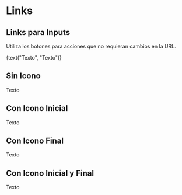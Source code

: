 

<Meta title="Atoms/Link" component={Link} />

# Links

## Links para Inputs

Utiliza los botones para acciones que no requieran cambios en la URL.

<Preview>
  <Story name="Implementación" parameters={{ decorators: [withKnobs, withA11y] }}>
    <Link
      href={text("href", "http://www.tiendanube.com")}
      target = "_blank"
      onClick={action("onClick")}
      start="Facebook"
      end="LongArrowRight"
      color={select("Color", ["default", "secondary", "light"])}
    >
      {text("Texto", "Texto")}
    </Link>
  </Story>
</Preview>

<Props of={Link} />

## Sin Icono

<Preview withToolbar>
  <Story
    name="Sin Icono"
  >
     <Link
      href={"http://www.tiendanube.com"}
      target = "_blank"
    >
      Texto
    </Link>
  </Story>
</Preview>

## Con Icono Inicial

<Preview withToolbar>
  <Story
    name="Con Icono Inicial"
  >
     <Link
      href={"http://www.tiendanube.com"}
      target = "_blank"
      start = "Facebook"
    >
      Texto
    </Link>
  </Story>
</Preview>

## Con Icono  Final

<Preview withToolbar>
  <Story
    name="Con Icono Final"
  >
     <Link
      href = {"http://www.tiendanube.com"}
      target = "_blank"
      end = "LongArrowRight"
    >
      Texto
    </Link>
  </Story>
</Preview>

## Con Icono Inicial y Final

<Preview withToolbar>
  <Story
    name="Con Icono Inicial y Final"
  >
     <Link
      href = {"http://www.tiendanube.com"}
      target = "_blank"
      start = "Facebook"
      end = "LongArrowRight"
    >
      Texto
    </Link>
  </Story>
</Preview>
